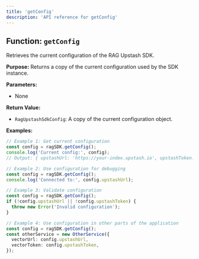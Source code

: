 ```yaml
---
title: 'getConfig'
description: 'API reference for getConfig'
---
```


## Function: `getConfig`

Retrieves the current configuration of the RAG Upstash SDK.

**Purpose:**
Returns a copy of the current configuration used by the SDK instance.

**Parameters:**

- None

**Return Value:**

- `RagUpstashSdkConfig`: A copy of the current configuration object.

**Examples:**

```typescript
// Example 1: Get current configuration
const config = ragSDK.getConfig();
console.log('Current config:', config);
// Output: { upstashUrl: 'https://your-index.upstash.io', upstashToken: 'your-token' }

// Example 2: Use configuration for debugging
const config = ragSDK.getConfig();
console.log('Connected to:', config.upstashUrl);

// Example 3: Validate configuration
const config = ragSDK.getConfig();
if (!config.upstashUrl || !config.upstashToken) {
  throw new Error('Invalid configuration');
}

// Example 4: Use configuration in other parts of the application
const config = ragSDK.getConfig();
const otherService = new OtherService({
  vectorUrl: config.upstashUrl,
  vectorToken: config.upstashToken,
});
```
